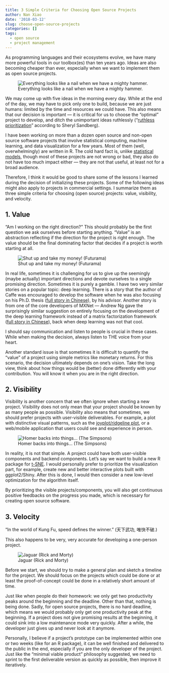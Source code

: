 ```yaml
---
title: 3 Simple Criteria for Choosing Open Source Projects
author: Nan Xiao
date: '2018-03-12'
slug: choose-open-source-projects
categories: []
tags:
  - open source
  - project management
---
```


As programming languages and their ecosystems evolve, we have many
more powerful tools in our toolbox(es) than ten years ago.
Ideas are also becoming cheaper than ever, especially when
we want to implement them as open source projects.

![Everything looks like a nail when we have a mighty hammer.](/image/street-art-banksy.jpg)

We may come up with five ideas in the morning every day.
While at the end of the day, we may have to pick only one to build,
because we are just humans: limited by the time and resources
we could have. This also means that our decision is important
--- it is critical for us to choose the "optimal" project to develop,
and ditch the unimportant ideas ruthlessly
("[ruthless prioritization](https://www.inc.com/justin-bariso/sheryl-sandberg-just-gave-some-brilliant-career-ad.html)"
according to Sheryl Sandberg).

I have been working on more than a dozen open source and non-open source
software projects that involve statistical computing, machine learning,
and data visualization for a few years. Most of them (well, overwhelmingly)
are written in R. The cold hard fact is, unlike [statistical models](https://en.wikipedia.org/wiki/All_models_are_wrong),
though most of these projects are not wrong or bad, they also do not have
too much impact either --- they are not that useful, at least not for a
broad audience.

Therefore, I think it would be good to share some of the lessons I learned
during the decision of initializing these projects. Some of the following
ideas might also apply to projects in commercial settings.
I summarize them as three simple criteria for choosing (open source)
projects: value, visibility, and velocity.

## 1. Value

"Am I working on the right direction?" This should probably be the first
question we ask ourselves before starting anything. "Value" is an abstraction
reflecting if the direction for the project is right enough. The value should
be the final dominating factor that decides if a project is worth starting at all.

<div class="text-center">
![Shut up and take my money! (Futurama)](/image/shut-up-and-take-my-money.gif)
</div>

In real life, sometimes it is challenging for us to give up the
seemingly (maybe actually) important directions and devote
ourselves to a single promising direction. Sometimes it is
purely a gamble. I have two very similar stories on a popular
topic: deep learning.
There is a story that the author of Caffe was encouraged to develop
the software when he was also focusing on his Ph.D. thesis
([full story in Chinese](https://perma.cc/XWK8-334V)),
by his advisor. Another story is from one of the core developers of MXNet
--- Andrew Ng gave the surprisingly similar suggestion on entirely focusing
on the development of the deep learning framework instead of a matrix
factorization framework ([full story in Chinese](https://perma.cc/467K-UKJG)),
back when deep learning was not that cool.

I should say communication and listen to people is crucial in these cases.
While when making the decision, always listen to THE voice from your heart.

Another standard issue is that sometimes it is difficult to quantify the
"value" of a project using simple metrics like monetary returns.
For this scenario, the decision ultimately depends on one's vision.
Take the long view, think about how things would be (better) done
differently with your contribution. You will know it when you are
in the right direction.

## 2. Visibility

Visibility is another concern that we often ignore when starting
a new project. Visibility does not only mean that your project
should be known by as many people as possible. Visibility also means
that sometimes, we should prefer projects with user-visible deliverables.
For example, a plot with distinctive visual patterns, such as
the [joyplot/ridgeline plot](http://blog.revolutionanalytics.com/2017/07/joyplots.html),
or a web/mobile application that users could see and experience in person.

<div class="text-center">
![Homer backs into things... (The Simpsons)](/image/homer-backs-into-things.gif)
</div>

In reality, it is not that simple. A project could have both
user-visible components and backend components. Let's say we want to
build a new R package for [t-SNE](https://en.wikipedia.org/wiki/T-distributed_stochastic_neighbor_embedding).
I would personally prefer to
prioritize the visualization part, for example, create new and better
interactive plots built with ggplot2/Shiny. After this is done, I would
then consider a new low-level optimization for the algorithm itself.

By prioritizing the visible projects/components, you will also
get continuous positive feedbacks on the progress you made,
which is necessary for creating open source software.

## 3. Velocity

"In the world of Kung Fu, speed defines the winner." (天下武功, 唯快不破.)

This also happens to be very, very accurate for developing a one-person project.

![Jaguar (Rick and Morty)](/image/rick-and-morty-jaguar.png)

Before we start, we should try to make a general plan and sketch a timeline
for the project. We should focus on the projects which could be done or
at least the proof-of-concept could be done in a relatively short amount of time.

Just like when people do their homework: we only get two productivity
peaks around the beginning and the deadline.
Other than that, nothing is being done. Sadly, for open source
projects, there is no hard deadline, which means we would probably
only get one productivity peak at the beginning. If a project does
not give promising results at the beginning, it could sink into a low
maintenance mode very quickly. After a while, the developer just
gives up and never look at it anymore.

Personally, I believe if a project's prototype can be implemented
within one or two weeks (like for an R package), it can be well
finished and delivered to the public in the end, especially if
you are the only developer of the project. Just like the
"minimal viable product" philosophy suggested, we need to
sprint to the first deliverable version as quickly as possible,
then improve it iteratively.
